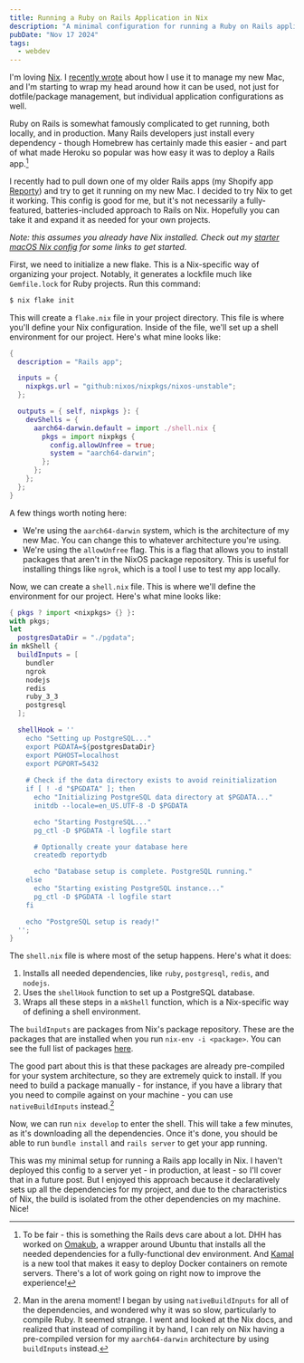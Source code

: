 ```yaml
---
title: Running a Ruby on Rails Application in Nix
description: "A minimal configuration for running a Ruby on Rails application in Nix"
pubDate: "Nov 17 2024"
tags:
  - webdev
---
```


I'm loving [Nix](https://nixos.org/). I [recently wrote](/my-starter-macos-nix-config) about how I use it to manage my new Mac, and I'm starting to wrap my head around how it can be used, not just for dotfile/package management, but individual application configurations as well.

Ruby on Rails is somewhat famously complicated to get running, both locally, and in production. Many Rails developers just install every dependency - though Homebrew has certainly made this easier - and part of what made Heroku so popular was how easy it was to deploy a Rails app.[^1]

I recently had to pull down one of my older Rails apps (my Shopify app [Reporty](https://reporty.com)) and try to get it running on my new Mac. I decided to try Nix to get it working. This config is good for me, but it's not necessarily a fully-featured, batteries-included approach to Rails on Nix. Hopefully you can take it and expand it as needed for your own projects.

_Note: this assumes you already have Nix installed. Check out my [starter macOS Nix config](/my-starter-macos-nix-config) for some links to get started._

First, we need to initialize a new flake. This is a Nix-specific way of organizing your project. Notably, it generates a lockfile much like `Gemfile.lock` for Ruby projects. Run this command:

```bash
$ nix flake init
```

This will create a `flake.nix` file in your project directory. This file is where you'll define your Nix configuration. Inside of the file, we'll set up a shell environment for our project. Here's what mine looks like:

```nix title="flake.nix"
{
  description = "Rails app";

  inputs = {
    nixpkgs.url = "github:nixos/nixpkgs/nixos-unstable";
  };

  outputs = { self, nixpkgs }: {
    devShells = {
      aarch64-darwin.default = import ./shell.nix {
        pkgs = import nixpkgs { 
          config.allowUnfree = true;
          system = "aarch64-darwin"; 
        };
      };
    };
  };
}
```

A few things worth noting here:

- We're using the `aarch64-darwin` system, which is the architecture of my new Mac. You can change this to whatever architecture you're using.
- We're using the `allowUnfree` flag. This is a flag that allows you to install packages that aren't in the NixOS package repository. This is useful for installing things like `ngrok`, which is a tool I use to test my app locally.

Now, we can create a `shell.nix` file. This is where we'll define the environment for our project. Here's what mine looks like:

```nix title="shell.nix"
{ pkgs ? import <nixpkgs> {} }:
with pkgs; 
let 
  postgresDataDir = "./pgdata";
in mkShell {
  buildInputs = [
    bundler
    ngrok
    nodejs
    redis
    ruby_3_3
    postgresql
  ];

  shellHook = ''
    echo "Setting up PostgreSQL..."
    export PGDATA=${postgresDataDir}
    export PGHOST=localhost
    export PGPORT=5432
  
    # Check if the data directory exists to avoid reinitialization
    if [ ! -d "$PGDATA" ]; then
      echo "Initializing PostgreSQL data directory at $PGDATA..."
      initdb --locale=en_US.UTF-8 -D $PGDATA

      echo "Starting PostgreSQL..."
      pg_ctl -D $PGDATA -l logfile start

      # Optionally create your database here
      createdb reportydb

      echo "Database setup is complete. PostgreSQL running."
    else
      echo "Starting existing PostgreSQL instance..."
      pg_ctl -D $PGDATA -l logfile start
    fi

    echo "PostgreSQL setup is ready!"
  '';
}
```

The `shell.nix` file is where most of the setup happens. Here's what it does:

1. Installs all needed dependencies, like `ruby`, `postgresql`, `redis`, and `nodejs`.
2. Uses the `shellHook` function to set up a PostgreSQL database.
3. Wraps all these steps in a `mkShell` function, which is a Nix-specific way of defining a shell environment.

The `buildInputs` are packages from Nix's package repository. These are the packages that are installed when you run `nix-env -i <package>`. You can see the full list of packages [here](https://search.nixos.org/packages). 

The good part about this is that these packages are already pre-compiled for your system architecture, so they are extremely quick to install. If you need to build a package manually - for instance, if you have a library that you need to compile against on your machine - you can use `nativeBuildInputs` instead.[^2]

Now, we can run `nix develop` to enter the shell. This will take a few minutes, as it's downloading all the dependencies. Once it's done, you should be able to run `bundle install` and `rails server` to get your app running.

This was my minimal setup for running a Rails app locally in Nix. I haven't deployed this config to a server yet - in production, at least - so I'll cover that in a future post. But I enjoyed this approach because it declaratively sets up all the dependencies for my project, and due to the characteristics of Nix, the build is isolated from the other dependencies on my machine. Nice!

[^1]: To be fair - this is something the Rails devs care about a lot. DHH has worked on [Omakub](https://omakub.org), a wrapper around Ubuntu that installs all the needed dependencies for a fully-functional dev environment. And [Kamal](https://kamal-deploy.org) is a new tool that makes it easy to deploy Docker containers on remote servers. There's a lot of work going on right now to improve the experience!
[^2]: Man in the arena moment! I began by using `nativeBuildInputs` for all of the dependencies, and wondered why it was so slow, particularly to compile Ruby. It seemed strange. I went and looked at the Nix docs, and realized that instead of compiling it by hand, I can rely on Nix having a pre-compiled version for my `aarch64-darwin` architecture by using `buildInputs` instead.
